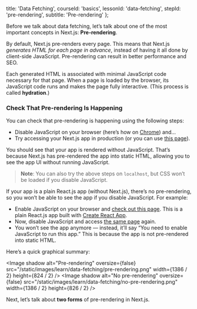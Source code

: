 
  title: 'Data Fetching',
  courseId: 'basics',
  lessonId: 'data-fetching',
  stepId: 'pre-rendering',
  subtitle: 'Pre-rendering'
};

Before we talk about data fetching, let’s talk about one of the most important concepts in Next.js: **Pre-rendering**.

By default, Next.js pre-renders every page. This means that Next.js _generates HTML for each page in advance_, instead of having it all done by client-side JavaScript. Pre-rendering can result in better performance and SEO.

Each generated HTML is associated with minimal JavaScript code necessary for that page. When a page is loaded by the browser, its JavaScript code runs and makes the page fully interactive. (This process is called **hydration**.)

### Check That Pre-rendering Is Happening

You can check that pre-rendering is happening using the following steps:

- Disable JavaScript on your browser (here’s how on [Chrome](https://developers.google.com/web/tools/chrome-devtools/javascript/disable)) and…
- Try accessing your Next.js app in production (or you can use [this page](https://next-learn-assets-metadata-css.now.sh/)).

You should see that your app is rendered without JavaScript. That’s because Next.js has pre-rendered the app into static HTML, allowing you to see the app UI without running JavaScript.

> **Note**: You can also try the above steps on `localhost`, but CSS won’t be loaded if you disable JavaScript.

If your app is a plain React.js app (without Next.js), there’s no pre-rendering, so you won’t be able to see the app if you disable JavaScript. For example:

- Enable JavaScript on your browser and [check out this page](https://create-react-app.now-examples.now.sh/). This is a plain React.js app built with [Create React App](https://create-react-app.dev/).
- Now, disable JavaScript and access [the same page](https://create-react-app.now-examples.now.sh/) again.
- You won’t see the app anymore — instead, it’ll say “You need to enable JavaScript to run this app.” This is because the app is not pre-rendered into static HTML.

Here’s a quick graphical summary:

<Image
  shadow
  alt="Pre-rendering"
  oversize={false}
  src="/static/images/learn/data-fetching/pre-rendering.png"
  width={1386 / 2}
  height={824 / 2}
/>
<Image
  shadow
  alt="No pre-rendering"
  oversize={false}
  src="/static/images/learn/data-fetching/no-pre-rendering.png"
  width={1386 / 2}
  height={826 / 2}
/>

Next, let’s talk about **two forms** of pre-rendering in Next.js.

